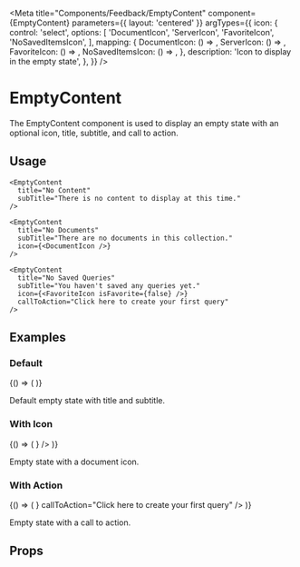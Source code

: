 
<Meta
  title="Components/Feedback/EmptyContent"
  component={EmptyContent}
  parameters={{ layout: 'centered' }}
  argTypes={{
    icon: {
      control: 'select',
      options: [
        'DocumentIcon',
        'ServerIcon',
        'FavoriteIcon',
        'NoSavedItemsIcon',
      ],
      mapping: {
        DocumentIcon: () => <DocumentIcon />,
        ServerIcon: () => <ServerIcon />,
        FavoriteIcon: () => <FavoriteIcon isFavorite={false} />,
        NoSavedItemsIcon: () => <NoSavedItemsIcon />,
      },
      description: 'Icon to display in the empty state',
    },
  }}
/>

# EmptyContent

The EmptyContent component is used to display an empty state with an optional icon, title, subtitle, and call to action.

## Usage

```tsx
<EmptyContent
  title="No Content"
  subTitle="There is no content to display at this time."
/>

<EmptyContent
  title="No Documents"
  subTitle="There are no documents in this collection."
  icon={<DocumentIcon />}
/>

<EmptyContent
  title="No Saved Queries"
  subTitle="You haven't saved any queries yet."
  icon={<FavoriteIcon isFavorite={false} />}
  callToAction="Click here to create your first query"
/>
```

## Examples

### Default

<Story name="Default">
  {() => (
    <EmptyContent
      title="No Content"
      subTitle="There is no content to display at this time."
    />
  )}
</Story>

Default empty state with title and subtitle.

### With Icon

<Story name="WithIcon">
  {() => (
    <EmptyContent
      title="No Documents"
      subTitle="There are no documents in this collection."
      icon={<DocumentIcon />}
    />
  )}
</Story>

Empty state with a document icon.

### With Action

<Story name="WithAction">
  {() => (
    <EmptyContent
      title="No Saved Queries"
      subTitle="You haven't saved any queries yet."
      icon={<FavoriteIcon isFavorite={false} />}
      callToAction="Click here to create your first query"
    />
  )}
</Story>

Empty state with a call to action.

## Props

<Controls />
